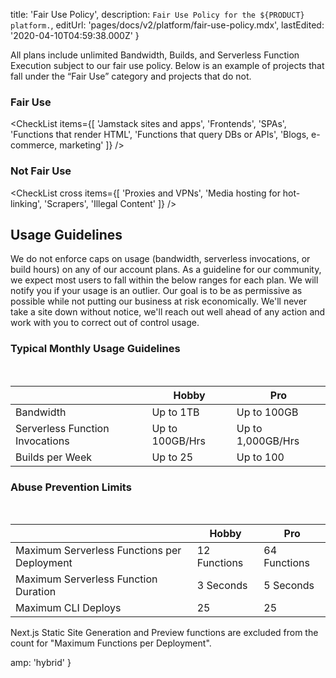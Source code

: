 
  title: 'Fair Use Policy',
  description: `Fair Use Policy for the ${PRODUCT} platform.`,
  editUrl: 'pages/docs/v2/platform/fair-use-policy.mdx',
  lastEdited: '2020-04-10T04:59:38.000Z'
}

All plans include unlimited Bandwidth, Builds, and Serverless Function Execution subject to our fair use policy. Below is an example of projects that fall under the “Fair Use” category and projects that do not.

### Fair Use

<CheckList
  items={[
    'Jamstack sites and apps',
    'Frontends',
    'SPAs',
    'Functions that render HTML',
    'Functions that query DBs or APIs',
    'Blogs, e-commerce, marketing'
  ]}
/>

### Not Fair Use

<CheckList
  cross
  items={[
    'Proxies and VPNs',
    'Media hosting for hot-linking',
    'Scrapers',
    'Illegal Content'
  ]}
/>

## Usage Guidelines

We do not enforce caps on usage (bandwidth, serverless invocations, or build hours) on any of our account plans. As a guideline for our community, we expect most users to fall within the below ranges for each plan. We will notify you if your usage is an outlier. Our goal is to be as permissive as possible while not putting our business at risk economically. We'll never take a site down without notice, we'll reach out well ahead of any action and work with you to correct out of control usage.

### Typical Monthly Usage Guidelines

<br />

|                                 | Hobby           | Pro               |
| ------------------------------- | --------------- | ----------------- |
| Bandwidth                       | Up to 1TB       | Up to 100GB       |
| Serverless Function Invocations | Up to 100GB/Hrs | Up to 1,000GB/Hrs |
| Builds per Week                 | Up to 25        | Up to 100         |

### Abuse Prevention Limits

<br />

|                                             | Hobby        | Pro          |
| ------------------------------------------- | ------------ | ------------ |
| Maximum Serverless Functions per Deployment | 12 Functions | 64 Functions |
| Maximum Serverless Function Duration        | 3 Seconds    | 5 Seconds    |
| Maximum CLI Deploys                         | 25           | 25           |

<Note>
  Next.js Static Site Generation and Preview functions are excluded from the
  count for "Maximum Functions per Deployment".
</Note>


  amp: 'hybrid'
}

